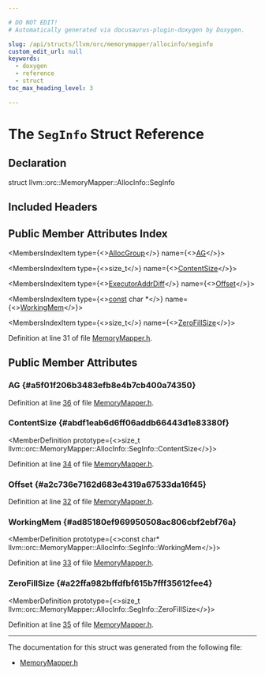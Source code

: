 ```yaml
---

# DO NOT EDIT!
# Automatically generated via docusaurus-plugin-doxygen by Doxygen.

slug: /api/structs/llvm/orc/memorymapper/allocinfo/seginfo
custom_edit_url: null
keywords:
  - doxygen
  - reference
  - struct
toc_max_heading_level: 3

---
```





# The `SegInfo` Struct Reference

<DoxygenPage pluginConfig={pluginConfig}>



## Declaration

<CodeBlock>struct llvm::orc::MemoryMapper::AllocInfo::SegInfo</CodeBlock>

## Included Headers

<IncludesList>
<IncludesListItem
  filePath="llvm/ExecutionEngine/Orc/MemoryMapper.h"
  permalink="/docs/api/files/include/include/llvm/include/llvm/executionengine/include/llvm/executionengine/orc/memorymapper-h"
  isLocal="true" />
</IncludesList>

## Public Member Attributes Index

<MembersIndex>

<MembersIndexItem
  type={<><a href="/docs/api/classes/llvm/orc/allocgroup">AllocGroup</a></>}
  name={<><a href="#a5f01f206b3483efb8e4b7cb400a74350">AG</a></>}>
</MembersIndexItem>

<MembersIndexItem
  type={<>size&#95;t</>}
  name={<><a href="#abdf1eab6d6ff06addb66443d1e83380f">ContentSize</a></>}>
</MembersIndexItem>

<MembersIndexItem
  type={<><a href="/docs/api/namespaces/llvm/orc/#a59b5f232ad8ec6bf405ddc77c3d6d752">ExecutorAddrDiff</a></>}
  name={<><a href="#a2c736e7162d683e4319a67533da16f45">Offset</a></>}>
</MembersIndexItem>

<MembersIndexItem
  type={<><a href="/docs/api/files/lib/lib/target/lib/target/aarch64/aarch64promoteconstant-cpp/#a90f8350fecae261c25be85d38b451bff">const</a> char &#42;</>}
  name={<><a href="#ad85180ef969950508ac806cbf2ebf76a">WorkingMem</a></>}>
</MembersIndexItem>

<MembersIndexItem
  type={<>size&#95;t</>}
  name={<><a href="#a22ffa982bffdfbf615b7fff35612fee4">ZeroFillSize</a></>}>
</MembersIndexItem>

</MembersIndex>


Definition at line 31 of file <a href="/docs/api/files/include/include/llvm/include/llvm/executionengine/include/llvm/executionengine/orc/memorymapper-h">MemoryMapper.h</a>.

<SectionDefinition>

## Public Member Attributes

### AG {#a5f01f206b3483efb8e4b7cb400a74350}

<MemberDefinition
  prototype="AllocGroup llvm::orc::MemoryMapper::AllocInfo::SegInfo::AG">

Definition at line <a href="/docs/api/files/include/include/llvm/include/llvm/executionengine/include/llvm/executionengine/orc/memorymapper-h/#l00036">36</a> of file <a href="/docs/api/files/include/include/llvm/include/llvm/executionengine/include/llvm/executionengine/orc/memorymapper-h">MemoryMapper.h</a>.
</MemberDefinition>

### ContentSize {#abdf1eab6d6ff06addb66443d1e83380f}

<MemberDefinition
  prototype={<>size&#95;t llvm::orc::MemoryMapper::AllocInfo::SegInfo::ContentSize</>}>

Definition at line <a href="/docs/api/files/include/include/llvm/include/llvm/executionengine/include/llvm/executionengine/orc/memorymapper-h/#l00034">34</a> of file <a href="/docs/api/files/include/include/llvm/include/llvm/executionengine/include/llvm/executionengine/orc/memorymapper-h">MemoryMapper.h</a>.
</MemberDefinition>

### Offset {#a2c736e7162d683e4319a67533da16f45}

<MemberDefinition
  prototype="ExecutorAddrDiff llvm::orc::MemoryMapper::AllocInfo::SegInfo::Offset">

Definition at line <a href="/docs/api/files/include/include/llvm/include/llvm/executionengine/include/llvm/executionengine/orc/memorymapper-h/#l00032">32</a> of file <a href="/docs/api/files/include/include/llvm/include/llvm/executionengine/include/llvm/executionengine/orc/memorymapper-h">MemoryMapper.h</a>.
</MemberDefinition>

### WorkingMem {#ad85180ef969950508ac806cbf2ebf76a}

<MemberDefinition
  prototype={<>const char&#42; llvm::orc::MemoryMapper::AllocInfo::SegInfo::WorkingMem</>}>

Definition at line <a href="/docs/api/files/include/include/llvm/include/llvm/executionengine/include/llvm/executionengine/orc/memorymapper-h/#l00033">33</a> of file <a href="/docs/api/files/include/include/llvm/include/llvm/executionengine/include/llvm/executionengine/orc/memorymapper-h">MemoryMapper.h</a>.
</MemberDefinition>

### ZeroFillSize {#a22ffa982bffdfbf615b7fff35612fee4}

<MemberDefinition
  prototype={<>size&#95;t llvm::orc::MemoryMapper::AllocInfo::SegInfo::ZeroFillSize</>}>

Definition at line <a href="/docs/api/files/include/include/llvm/include/llvm/executionengine/include/llvm/executionengine/orc/memorymapper-h/#l00035">35</a> of file <a href="/docs/api/files/include/include/llvm/include/llvm/executionengine/include/llvm/executionengine/orc/memorymapper-h">MemoryMapper.h</a>.
</MemberDefinition>

</SectionDefinition>

<hr/>

The documentation for this struct was generated from the following file:

<ul>
<li><a href="/docs/api/files/include/include/llvm/include/llvm/executionengine/include/llvm/executionengine/orc/memorymapper-h">MemoryMapper.h</a></li>
</ul>

</DoxygenPage>
